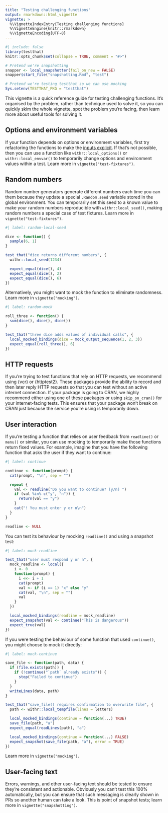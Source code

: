 ```yaml
---
title: "Testing challenging functions"
output: rmarkdown::html_vignette
vignette: >
  %\VignetteIndexEntry{Testing challenging functions}
  %\VignetteEngine{knitr::rmarkdown}
  %\VignetteEncoding{UTF-8}
---
```


```r
#| include: false
library(testthat)
knitr::opts_chunk$set(collapse = TRUE, comment = "#>")

# Pretend we're snapshotting
snapper <- local_snapshotter(fail_on_new = FALSE)
snapper$start_file("snapshotting.Rmd", "test")

# Pretend we're testing testthat so we can use mocking
Sys.setenv(TESTTHAT_PKG = "testthat")
```

This vignette is a quick reference guide for testing challenging functions. It's organised by the problem, rather than technique used to solve it, so you can quickly skim the whole vignette, spot the problem you're facing, then learn more about useful tools for solving it.

## Options and environment variables

If your function depends on options or environment variables, first try refactoring the functions to make the [inputs explicit](https://design.tidyverse.org/inputs-explicit.html). If that's not possible, then you can use a function like `withr::local_options()` or `withr::local_envvar()` to temporarily change options and environment values within a test. Learn more in `vignette("test-fixtures")`.

## Random numbers

Random number generators generate different numbers each time you can them because they update a special `.Random.seed` variable stored in the global environment. You can temporarily set this seed to a known value to make your random numbers reproducible with `withr::local_seed()`, making random numbers a special case of test fixtures. Learn more in `vignette("test-fixtures")`.

```r
#| label: random-local-seed

dice <- function() {
  sample(6, 1)
}

test_that("dice returns different numbers", {
  withr::local_seed(1234)

  expect_equal(dice(), 4)
  expect_equal(dice(), 2)
  expect_equal(dice(), 6)
})
```

Alternatively, you might want to mock the function to eliminate randomness. Learn more in `vignette("mocking")`.

```r
#| label: random-mock

roll_three <- function() {
  sum(dice(), dice(), dice())
}

test_that("three dice adds values of individual calls", {
  local_mocked_bindings(dice = mock_output_sequence(1, 2, 3))
  expect_equal(roll_three(), 6)
})
```

## HTTP requests

If you're trying to test functions that rely on HTTP requests, we recommend using {vcr} or {httptest2}. These packages provide the ability to record and then later reply HTTP requests so that you can test without an active internet connection. If your package is going to CRAN, we highly recommend either using one of these packages or using `skip_on_cran()` for your internet-facing tests. This ensures that your package won't break on CRAN just because the service you're using is temporarily down.

## User interaction

If you're testing a function that relies on user feedback from `readline()` or `menu()` or similar, you can use mocking to temporarily make those functions return fixed values. For example, imagine that you have the following function that asks the user if they want to continue:

```r
#| label: continue

continue <- function(prompt) {
  cat(prompt, "\n", sep = "")

  repeat {
    val <- readline("Do you want to continue? (y/n) ")
    if (val %in% c("y", "n")) {
      return(val == "y")
    }
    cat("! You must enter y or n\n")
  }  
}

readline <- NULL
```

You can test its behaviour by mocking `readline()` and using a snapshot test:

```r
#| label: mock-readline

test_that("user must respond y or n", {
  mock_readline <- local({
    i <- 0
    function(prompt) {
      i <<- i + 1
      cat(prompt)
      val <- if (i == 1) "x" else "y"
      cat(val, "\n", sep = "")
      val
    }
  })

  local_mocked_bindings(readline = mock_readline)
  expect_snapshot(val <- continue("This is dangerous"))
  expect_true(val)
})
```

If you were testing the behaviour of some function that used `continue()`, you might choose to mock it directly:

```r
#| label: mock-continue

save_file <- function(path, data) {
  if (file.exists(path)) {
    if (!continue("`path` already exists")) {
      stop("Failed to continue")
    }
  }
  writeLines(data, path)
}

test_that("save_file() requires confirmation to overwrite file", {
  path <- withr::local_tempfile(lines = letters)

  local_mocked_bindings(continue = function(...) TRUE)
  save_file(path, "a")
  expect_equal(readLines(path), "a")

  local_mocked_bindings(continue = function(...) FALSE)
  expect_snapshot(save_file(path, "a"), error = TRUE)
})
```

Learn more in `vignette("mocking")`.

## User-facing text

Errors, warnings, and other user-facing text should be tested to ensure they're consistent and actionable. Obviously you can't test this 100% automatically, but you can ensure that such messaging is clearly shown in PRs so another human can take a look. This is point of snapshot tests; learn more in `vignette("snapshotting")`.

